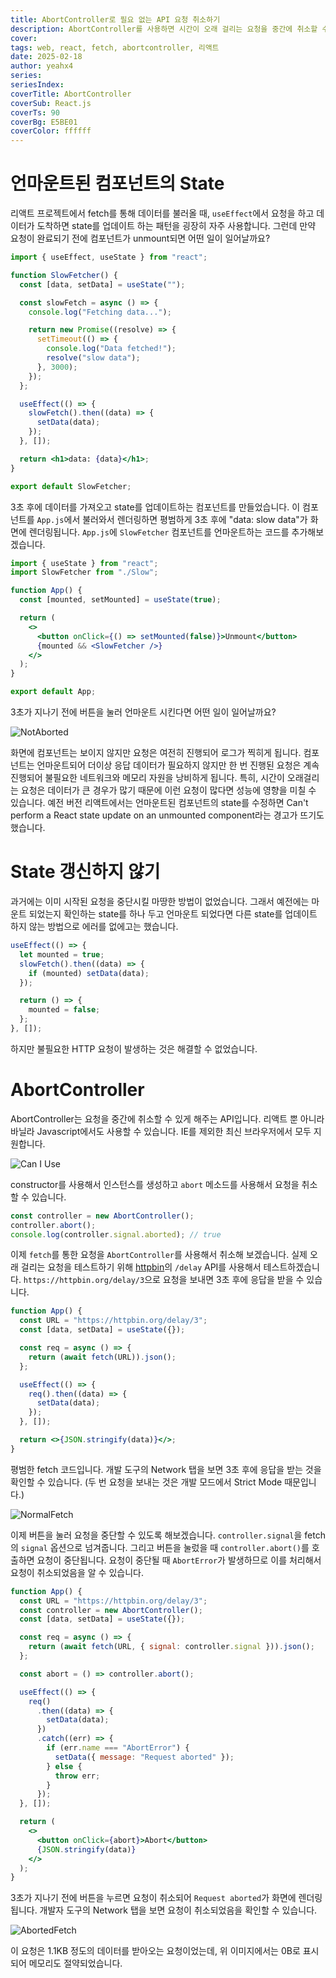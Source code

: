 ```yaml
---
title: AbortController로 필요 없는 API 요청 취소하기
description: AbortController를 사용하면 시간이 오래 걸리는 요청을 중간에 취소할 수 있습니다.
cover:
tags: web, react, fetch, abortcontroller, 리액트
date: 2025-02-18
author: yeahx4
series:
seriesIndex:
coverTitle: AbortController
coverSub: React.js
coverTs: 90
coverBg: E5BE01
coverColor: ffffff
---
```


# 언마운트된 컴포넌트의 State

리액트 프로젝트에서 fetch를 통해 데이터를 불러올 때, `useEffect`에서 요청을 하고
데이터가 도착하면 state를 업데이트 하는 패턴을 굉장히 자주 사용합니다. 그런데 만약
요청이 완료되기 전에 컴포넌트가 unmount되면 어떤 일이 일어날까요?

```jsx
import { useEffect, useState } from "react";

function SlowFetcher() {
  const [data, setData] = useState("");

  const slowFetch = async () => {
    console.log("Fetching data...");

    return new Promise((resolve) => {
      setTimeout(() => {
        console.log("Data fetched!");
        resolve("slow data");
      }, 3000);
    });
  };

  useEffect(() => {
    slowFetch().then((data) => {
      setData(data);
    });
  }, []);

  return <h1>data: {data}</h1>;
}

export default SlowFetcher;
```

3초 후에 데이터를 가져오고 state를 업데이트하는 컴포넌트를 만들었습니다. 이 컴포넌트를 `App.js`에서
불러와서 렌더링하면 평범하게 3초 후에 "data: slow data"가 화면에 렌더링됩니다. `App.js`에
`SlowFetcher` 컴포넌트를 언마운트하는 코드를 추가해보겠습니다.         

```jsx
import { useState } from "react";
import SlowFetcher from "./Slow";

function App() {
  const [mounted, setMounted] = useState(true);

  return (
    <>
      <button onClick={() => setMounted(false)}>Unmount</button>
      {mounted && <SlowFetcher />}
    </>
  );
}

export default App;
```

3초가 지나기 전에 버튼을 눌러 언마운트 시킨다면 어떤 일이 일어날까요?

![NotAborted](/img/web/react-abort-controller/fetched_data.png)

화면에 컴포넌트는 보이지 않지만 요청은 여전히 진행되어 로그가 찍히게 됩니다.
컴포넌트는 언마운트되어 더이상 응답 데이터가 필요하지 않지만 한 번 진행된 요청은 계속 진행되어
불필요한 네트워크와 메모리 자원을 낭비하게 됩니다. 특히, 시간이 오래걸리는 요청은 데이터가 큰
경우가 많기 때문에 이런 요청이 많다면 성능에 영향을 미칠 수 있습니다. 예전 버전 리액트에서는
언마운트된 컴포넌트의 state를 수정하면 Can't perform a React state update on an unmounted component라는
경고가 뜨기도 했습니다.

# State 갱신하지 않기

과거에는 이미 시작된 요청을 중단시킬 마땅한 방법이 없었습니다. 그래서 예전에는 마운트 되었는지 확인하는
state를 하나 두고 언마운트 되었다면 다른 state를 업데이트 하지 않는 방법으로 에러를 없에고는
했습니다.

```jsx
useEffect(() => {
  let mounted = true;
  slowFetch().then((data) => {
    if (mounted) setData(data);
  });

  return () => {
    mounted = false;
  };
}, []);
```

하지만 불필요한 HTTP 요청이 발생하는 것은 해결할 수 없었습니다.

# AbortController

AbortController는 요청을 중간에 취소할 수 있게 해주는 API입니다. 리액트 뿐 아니라
바닐라 Javascript에서도 사용할 수 있습니다. IE를 제외한 최신 브라우저에서 모두 지원합니다.

![Can I Use](/img/web/react-abort-controller/can-i-use.png)

constructor를 사용해서 인스턴스를 생성하고 `abort` 메소드를 사용해서 요청을 취소할 수 있습니다.

```js
const controller = new AbortController();
controller.abort();
console.log(controller.signal.aborted); // true
```

이제 `fetch`를 통한 요청을 `AbortController`를 사용해서 취소해 보겠습니다.
실제 오래 걸리는 요청을 테스트하기 위해 [httpbin](https://httpbin.org/)의 `/delay` API를
사용해서 테스트하겠습니다. `https://httpbin.org/delay/3`으로 요청을 보내면 3초 후에
응답을 받을 수 있습니다.

```jsx
function App() {
  const URL = "https://httpbin.org/delay/3";
  const [data, setData] = useState({});

  const req = async () => {
    return (await fetch(URL)).json();
  };

  useEffect(() => {
    req().then((data) => {
      setData(data);
    });
  }, []);

  return <>{JSON.stringify(data)}</>;
}
```

평범한 fetch 코드입니다. 개발 도구의 Network 탭을 보면 3초 후에 응답을 받는 것을 확인할 수 있습니다.
(두 번 요청을 보내는 것은 개발 모드에서 Strict Mode 때문입니다.)

![NormalFetch](/img/web/react-abort-controller/normal-fetch.png)

이제 버튼을 눌러 요청을 중단할 수 있도록 해보겠습니다. `controller.signal`을 fetch의 
`signal` 옵션으로 넘겨줍니다. 그리고 버튼을 눌렀을 때 `controller.abort()`를 호출하면
요청이 중단됩니다. 요청이 중단될 때 `AbortError`가 발생하므로 이를 처리해서 요청이 
취소되었음을 알 수 있습니다.

```jsx
function App() {
  const URL = "https://httpbin.org/delay/3";
  const controller = new AbortController();
  const [data, setData] = useState({});

  const req = async () => {
    return (await fetch(URL, { signal: controller.signal })).json();
  };

  const abort = () => controller.abort();

  useEffect(() => {
    req()
      .then((data) => {
        setData(data);
      })
      .catch((err) => {
        if (err.name === "AbortError") {
          setData({ message: "Request aborted" });
        } else {
          throw err;
        }
      });
  }, []);

  return (
    <>
      <button onClick={abort}>Abort</button>
      {JSON.stringify(data)}
    </>
  );
}
```

3초가 지나기 전에 버튼을 누르면 요청이 취소되어 `Request aborted`가 화면에 렌더링됩니다.
개발자 도구의 Network 탭을 보면 요청이 취소되었음을 확인할 수 있습니다.

![AbortedFetch](/img/web/react-abort-controller/aborted-fetch.png)

이 요청은 1.1KB 정도의 데이터를 받아오는 요청이었는데, 위 이미지에서는 0B로 표시되어
메모리도 절약되었습니다.